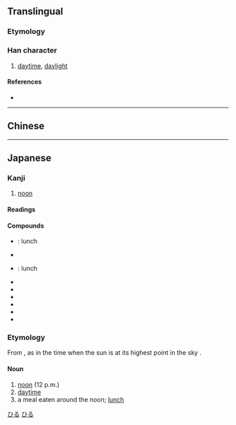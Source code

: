 {{character info/new}}
{{also|晝}}
==Translingual==
{{ja-forms|昼|昼|[[晝]]}}

===Etymology===
{{Han simp|晝|f=聿|t=尺}}

===Han character===
{{Han char|rn=72|rad=日|as=05|sn=9|four=|canj=SOAM|ids=⿵尺旦}}

# [[daytime]], [[daylight]]

====References====
* {{Han ref|kx=0494.181|dkj=13886|dj=0859.070|hdz=21504.030|uh=663C|ud=26172}}

----

==Chinese==
{{zh-see|晝}}

----

==Japanese==

===Kanji===
{{ja-kanji|grade=2|rs=日05|style=s|kyu=晝}}
# [[noon]]

====Readings====
{{ja-readings
|goon=ちゅう<ちう
|kanon=ちゅう<ちう
|kun=ひる-
}}

====Compounds====
* {{ja-r|昼御飯|ひるごはん}}: lunch
* {{ja-r|昼間人口|ちゅうかん じんこう}}
* {{ja-r|昼食|ちゅうしょく}}: lunch
* {{ja-r|昼夜|ちゅうや}}
* {{ja-r|昼餉|ひるげ}}
* {{ja-r|昼下がり|ひるさがり}}
* {{ja-r|昼顔|ひるがお}}
* {{ja-r|白昼|はくちゅう}}
* {{ja-r|真昼|まひる}}

===Etymology===
{{ja-kanjitab|ひる|yomi=kun}}
From {{ja-compound|日|ひ|る|t1=sun|pos2=suffix expressing state or change}}, as in the time when the sun is at its highest point in the sky {{rfv-etymology|ja}}.
{{attention|ja|Old Japanese?}}

====Noun====
{{ja-noun|ひる}}

# [[noon]] (12 p.m.)
# [[daytime]]
# a meal eaten around the noon; [[lunch]]

[[Category:Japanese basic words|ひる]]
[[Category:ja:Time|ひる]]